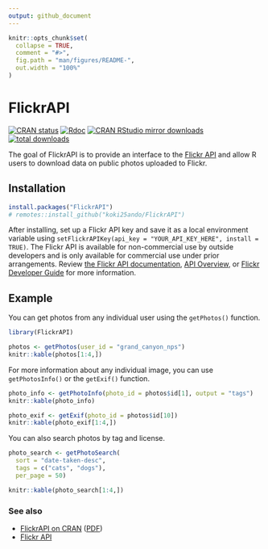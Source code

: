 ```yaml
---
output: github_document
---
```


<!-- README.md is generated from README.Rmd. Please edit that file -->

```r
knitr::opts_chunk$set(
  collapse = TRUE,
  comment = "#>",
  fig.path = "man/figures/README-",
  out.width = "100%"
)
```

# FlickrAPI

<!-- badges: start -->
[![CRAN status](https://www.r-pkg.org/badges/version/FlickrAPI)](https://CRAN.R-project.org/package=FlickrAPI)
[![Rdoc](http://www.rdocumentation.org/badges/version/FlickrAPI)](http://www.rdocumentation.org/packages/FlickrAPI)
[![CRAN RStudio mirror downloads](https://cranlogs.r-pkg.org/badges/FlickrAPI)](http://www.r-pkg.org/pkg/FlickrAPI)
[![total downloads](http://cranlogs.r-pkg.org/badges/grand-total/FlickrAPI)](http://cranlogs.r-pkg.org/badges/grand-total/FlickrAPI)
<!-- badges: end -->

The goal of FlickrAPI is to provide an interface to the [Flickr API](https://www.flickr.com/services/api/) and allow R users to download data on public photos uploaded to Flickr.

## Installation

```r
install.packages("FlickrAPI")
# remotes::install_github("koki25ando/FlickrAPI")
```


After installing, set up a Flickr API key and save it as a local environment variable using `setFlickrAPIKey(api_key = "YOUR_API_KEY_HERE", install = TRUE)`. The Flickr API is available for non-commercial use by outside developers and is only available for commercial use under prior arrangements. Review [the Flickr API documentation](https://www.flickr.com/services/developer/), [API Overview](https://www.flickr.com/services/api/misc.overview.html), or [Flickr Developer Guide](https://www.flickr.com/services/developer/) for more information.

## Example

You can get photos from any individual user using the `getPhotos()` function.

```r
library(FlickrAPI)

photos <- getPhotos(user_id = "grand_canyon_nps")
knitr::kable(photos[1:4,])
```

For more information about any individual image, you can use `getPhotosInfo()` or the `getExif()` function.

```r
photo_info <- getPhotoInfo(photo_id = photos$id[1], output = "tags")
knitr::kable(photo_info)
```

```r
photo_exif <- getExif(photo_id = photos$id[10])
knitr::kable(photo_exif[1:4,])
```

You can also search photos by tag and license.

```r
photo_search <- getPhotoSearch(
  sort = "date-taken-desc",
  tags = c("cats", "dogs"),
  per_page = 50)

knitr::kable(photo_search[1:4,])
```


### See also

- [FlickrAPI on CRAN](https://cran.r-project.org/web/packages/FlickrAPI/index.html) ([PDF](https://cran.r-project.org/web/packages/FlickrAPI/FlickrAPI.pdf))
- [Flickr API](https://www.flickr.com/services/api/)
